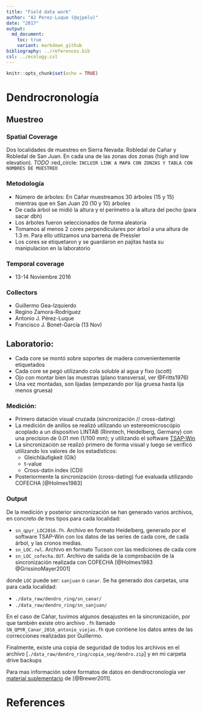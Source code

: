 ```yaml
---
title: "Field data work"
author: "AJ Perez-Luque (@ajpelu)"
date: "2017"
output:  
  md_document:
    toc: true
    variant: markdown_github
bibliography: ../references.bib
csl: ../ecology.csl
---
```


```r
knitr::opts_chunk$set(echo = TRUE)
```


# Dendrocronología

## Muestreo 

### Spatial Coverage 

Dos localidades de muestreo en Sierra Nevada: Robledal de Cañar y Robledal de San Juan. En cada una de las zonas dos zonas (high and low elevation). $TODO$ :red_circle: `INCLUIR LINK A MAPA CON ZONZAS Y TABLA CON NOMBRES DE MUESTREO`

### Metodología 

* Número de árboles: En Cáñar muestreamos 30 árboles (15 y 15) mientras que en San Juan 20 (10 y 10) árboles
* De cada árbol se midió la altura y el perímetro a la altura del pecho (para sacar dbh)
* Los árboles fueron seleccionados de forma aleatoria
* Tomamos al menos 2 cores perpendiculares por árbol a una altura de 1.3 m. Para ello utilizamos una barrena de Pressler
* Los cores se etiquetaron y se guardaron en pajitas hasta su manipulacion en la laboratorio

### Temporal coverage 
* 13-14 Noviembre 2016

### Collectors 
* Guillermo Gea-Izquierdo 
* Regino Zamora-Rodríguez
* Antonio J. Pérez-Luque
* Francisco J. Bonet-García (13 Nov) 

## Laboratorio: 

* Cada core se montó sobre soportes de madera convenientemente etiquetados
* Cada core se pegó utilizando cola soluble al agua y fixo (scott) 
* Ojo con montar bien las muestras (plano transversal, ver @Fritts1976)
* Una vez montadas, son lijadas (empezando por lija gruesa hasta lija menos gruesa)

### Medición: 

* Primero datación visual cruzada (sincronización // cross-dating)
* La medición de anillos se realizó utilizando un estereomicroscópio acoplado a un dispositivo LINTAB (Rinntech, Heidelberg, Germany) con una precision de 0.01 mm (1/100 mm); y utilizando el software [TSAP-Win](http://www.rinntech.de/content/view/17/48/lang,english/index.html)
* La sincronización se realizó primero de forma visual y luego se verificó utilizando los valores de los estadísticos: 
    * Gleichläufigkeit (Glk)
    * t-value 
    * Cross-datin index (CDI)
* Posteriormente la sincronización (cross-dating) fue evaluada utilizando COFECHA [@Holmes1983] 

### Output
De la medición y posterior sincronización se han generado varios archivos, en concreto de tres tipos para cada localidad: 

* `sn_qpyr_LOC2016.fh`. Archivo en formato Heidelberg, generado por el software TSAP-Win con los datos de las series de cada core, de cada árbol, y las cronos medias. 
* `sn_LOC.rwl`. Archivo en formato Tucson con las mediciones de cada core 
* `sn_LOC_cofecha.OUT`. Archivo de salida de la comprobación de la sincronización realizada con COFECHA [@Holmes1983 @GrissinoMayer2001]

donde `LOC` puede ser: `sanjuan` o `canar`. Se ha generado dos carpetas, una para cada localidad: 

* `./data_raw/dendro_ring/sn_canar/` 
* `./data_raw/dendro_ring/sn_sanjuan/` 

En el caso de Cáñar, tuvimos algunos desajustes en la sincronización, por que también existe otro archivo `.fh` llamado `SN_QPYR_Canar_2016_antonio_viejas.fh` que contiene los datos antes de las correcciones realizadas por Guillermo. 

Finalmente, existe una copia de seguridad de todos los archivos en el archivo [`./data_raw/dendro_ring/copia_seg/dendro.zip`] y en mi carpeta drive backups

Para mas información sobre formatos de datos en dendrocronología ver [material suplementario](http://www.treeringsociety.org/resources/SOM/Brewer_Murphy_SupplementaryMaterial.pdf) de [@Brewer2011]. 


# References 